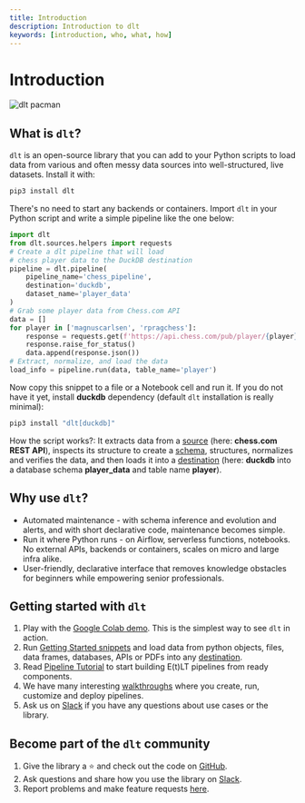 ```yaml
---
title: Introduction
description: Introduction to dlt
keywords: [introduction, who, what, how]
---
```



# Introduction


![dlt pacman](/img/dlt-pacman.gif)

## What is `dlt`?
`dlt` is an open-source library that you can add to your Python scripts to load data
from various and often messy data sources into well-structured, live datasets. Install it with:
```sh
pip3 install dlt
```
There's no need to start any backends or containers. Import `dlt` in your Python script and write a simple pipeline like the one below:

<!-- AUTO-GENERATED-CONTENT:END -->

<!-- @@@DLT_SNIPPET_START index -->
```python
import dlt
from dlt.sources.helpers import requests
# Create a dlt pipeline that will load
# chess player data to the DuckDB destination
pipeline = dlt.pipeline(
    pipeline_name='chess_pipeline',
    destination='duckdb',
    dataset_name='player_data'
)
# Grab some player data from Chess.com API
data = []
for player in ['magnuscarlsen', 'rpragchess']:
    response = requests.get(f'https://api.chess.com/pub/player/{player}')
    response.raise_for_status()
    data.append(response.json())
# Extract, normalize, and load the data
load_info = pipeline.run(data, table_name='player')
```
<!-- @@@DLT_SNIPPET_END index -->

Now copy this snippet to a file or a Notebook cell and run it. If you do not have it yet, install **duckdb** dependency (default `dlt` installation is really minimal):
```sh
pip3 install "dlt[duckdb]"
```

How the script works?: It extracts data from a
[source](general-usage/glossary.md#source) (here: **chess.com REST API**), inspects its structure to create a
[schema](general-usage/glossary.md#schema), structures, normalizes and verifies the data, and then
loads it into a [destination](general-usage/glossary.md#destination) (here: **duckdb** into a database schema **player_data** and table name **player**).

## Why use `dlt`?

- Automated maintenance - with schema inference and evolution and alerts, and with short declarative
code, maintenance becomes simple.
- Run it where Python runs - on Airflow, serverless functions, notebooks. No
external APIs, backends or containers, scales on micro and large infra alike.
- User-friendly, declarative interface that removes knowledge obstacles for beginners
while empowering senior professionals.

## Getting started with `dlt`
1. Play with the
[Google Colab demo](https://colab.research.google.com/drive/1NfSB1DpwbbHX9_t5vlalBTf13utwpMGx?usp=sharing).
This is the simplest way to see `dlt` in action.
2. Run [Getting Started snippets](getting-started.mdx) and load data from python objects, files, data frames, databases, APIs or PDFs into any [destination](dlt-ecosystem/destinations/).
3. Read [Pipeline Tutorial](build-a-pipeline-tutorial.md) to start building E(t)LT pipelines from ready components.
4. We have many interesting [walkthroughs](walkthroughs/) where you create, run, customize and deploy pipelines.
5. Ask us on
[Slack](https://join.slack.com/t/dlthub-community/shared_invite/zt-1slox199h-HAE7EQoXmstkP_bTqal65g)
if you have any questions about use cases or the library.

## Become part of the `dlt` community

1. Give the library a ⭐ and check out the code on [GitHub](https://github.com/dlt-hub/dlt).
1. Ask questions and share how you use the library on
[Slack](https://join.slack.com/t/dlthub-community/shared_invite/zt-1slox199h-HAE7EQoXmstkP_bTqal65g).
1. Report problems and make feature requests [here](https://github.com/dlt-hub/dlt/issues/new/choose).
